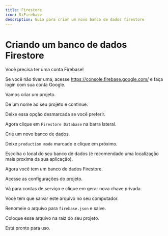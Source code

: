 ```yaml
---
title: Firestore
icon: SiFirebase
description: Guia para criar um novo banco de dados firestore
---
```


# Criando um banco de dados Firestore

Você precisa ter uma conta Firebase!

Se você não tiver uma, acesse https://console.firebase.google.com/ e faça login com sua conta Google. 

Vamos criar um projeto.

<ImageZoom src={step01} alt="firestore-setp-01" />

De um nome ao seu projeto e continue.

<ImageZoom src={step02} alt="firestore-setp-02" />

Deixe essa opção desmarcada se você preferir.

<ImageZoom src={step03} alt="firestore-setp-03" />

Agora clique em `Firestore Database` na barra lateral.

<ImageZoom src={step04} alt="firestore-setp-04" />

Crie um novo banco de dados.

<ImageZoom src={step05} alt="firestore-setp-05" />

Deixe `production mode` marcado e clique em próximo.

<ImageZoom src={step06} alt="firestore-setp-06" />

Escolha o local do seu banco de dados (é recomendado uma localização mais proxima da sua aplicação).

<ImageZoom src={step07} alt="firestore-setp-07" />

Agora você tem um banco de dados Firestore.

<ImageZoom src={step08} alt="firestore-setp-08" />

Acesse as configurações do projeto.

<ImageZoom src={step09} alt="firestore-setp-09" />

Vá para contas de serviço e clique em gerar nova chave privada.

<ImageZoom src={step10} alt="firestore-setp-10" />

Você tem que salvar este arquivo no seu computador.

<ImageZoom src={step11} alt="firestore-setp-11" />

Renomeie o arquivo para `firebase.json` e salve.

<ImageZoom src={step12} alt="firestore-setp-13" />

Coloque esse arquivo na raiz do seu projeto.

Está pronto para uso.